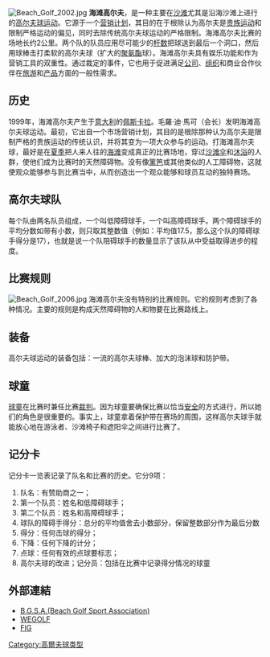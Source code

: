 [[File:Beach_Golf_2002.jpg|right]]
'''海滩高尔夫'''，是一种主要在[[沙滩|沙滩]]尤其是沿海沙滩上进行的[[高尔夫球|高尔夫球]][[运动|运动]]。它源于一个[[营销计划|营销计划]]，其目的在于根除认为高尔夫是[[贵族运动|贵族运动]]和限制严格运动的偏见，同时去除传统高尔夫球运动的严格限制。海滩高尔夫比赛的场地长约2公里。两个队的队员应用尽可能少的[[杆数|杆数]]把球送到最后一个洞口，然后用球棒击打柔软的高尔夫球（扩大的[[聚氨酯|聚氨酯]]球）。海滩高尔夫具有娱乐功能和作为营销工具的双重性。通过裁定的事件，它也用于促进满足[[公司|公司]]、[[组织|组织]]和商业合作伙伴在[[旅游|旅游]]和[[产品|产品]]方面的一般性需求。

== 历史 ==
1999年，海滩高尔夫产生于[[意大利|意大利]]的[[佩斯卡拉|佩斯卡拉]]。毛羅·迪·馬可（会长）发明海滩高尔夫球运动。最初，它出自一个市场营销计划，其目的是根除那种认为高尔夫是限制严格的贵族运动的传统认识，并将其变为一项大众参与的运动。打海滩高尔夫球，最好是在[[夏季|夏季]]把人来人往的[[海滩|海滩]]变成真正的比赛场地，穿过[[沙滩伞|沙滩伞]]和[[沐浴|沐浴]]的人群，使他们成为比赛时的天然障碍物。没有像[[篱笆|篱笆]]或其他类似的人工障碍物，这就使观众能够参与到比赛当中，从而创造出一个观众能够和球员互动的独特赛场。

== 高尔夫球队==
每个队由两名队员组成，一个叫低障碍球手，一个叫高障碍球手。两个障碍球手的平均分数如带有小数，则只取其整数值（例如：平均值17.5，那么这个队的障碍球手得分是17），也就是说一个队阻碍球手的数量显示了该队从中受益取得进步的程度。

==  比赛规则==
[[File:Beach_Golf_2006.jpg|right]]
海滩高尔夫没有特别的比赛规则。它的规则考虑到了各种情况。主要的规则是构成天然障碍物的人和物要在比赛路线上。

==装备==
高尔夫球运动的装备包括：一流的高尔夫球棒、加大的泡沫球和防护带。

== 球童==
[[球僮_(高爾夫球)|球童]]在比赛时兼任比赛[[裁判_(體育)|裁判]]。因为球童要确保比赛以恰当[[安全|安全]]的方式进行，所以她们的角色是很重要的。事实上，球童拿着保护带在赛场的周围，这样高尔夫球手就能放心地在游泳者、沙滩椅子和遮阳伞之间进行比赛了。

==记分卡==
记分卡一览表记录了队名和比赛的历史。它分9项：
#队名：有赞助商之一；
#第一个队员：姓名和低障碍球手；
#第二个队员：姓名和高障碍球手；
#球队的障碍手得分：总分的平均值舍去小数部分，保留整数部分作为最后分数
#得分：任何击球的得分；
#下降：任何下降的计分；
#点球：任何有效的点球要标志；
#高尔夫球的改进；记分员：包括在比赛中记录得分情况的球童

== 外部連結==
* [http://www.beachgolf.net/ B.G.S.A.(Beach Golf Sport Association)] {{Wayback|url=http://www.beachgolf.net/ |date=20110826052429 }}
* [https://web.archive.org/web/20130128040509/http://www.wegolf.it/ WEGOLF]
* [http://www.federgolf.it/  FIG] {{Wayback|url=http://www.federgolf.it/ |date=20111201120008 }}

[[Category:高爾夫球类型|Category:高爾夫球类型]]